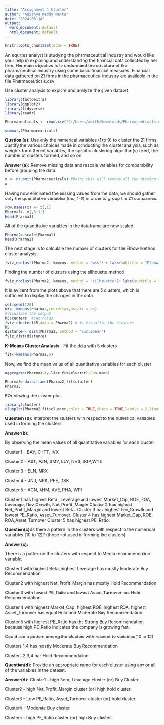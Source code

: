---
title: "Assignment 4 Cluster"
author: "Adithya Reddy Mettu"
date: "2024-03-18"
output:
  word_document: default
  html_document: default
---

```{r setup, include=FALSE}
knitr::opts_chunk$set(echo = TRUE)
```

An equities analyst is studying the pharmaceutical industry and would like your help in exploring and understanding
the financial data collected by her firm. Her main objective is to understand the structure of the pharmaceutical
industry using some basic financial measures. Financial data gathered on 21 firms in the pharmaceutical industry are
available in the file Pharmaceuticals.csv

Use cluster analysis to explore and analyze the given dataset

```{r}

library(factoextra)
library(ggplot2)
library(tidyverse)
library(readr)

Pharmaceuticals <- read.csv("C:/Users/adith/Downloads/Pharmaceuticals.csv")

summary(Pharmaceuticals)

```

**Qustion (a):**
Use only the numerical variables (1 to 9) to cluster the 21 firms. Justify the various choices made in conducting the cluster analysis, such as weights for different variables, the specific clustering algorithm(s) used, the number of clusters formed, and so on.

**Answer (a):**
Remove missing data and rescale variables for comparability before grouping the data.
```{r}
x <- na.omit(Pharmaceuticals) #Doing this will remove all the missing values in the data
x
```

Having now eliminated the missing values from the data, we should gather only the quantitative variables (i.e., 1–9) in order to group the 21 companies.
```{r}
row.names(x) <- x[,1]
Pharma1<- x[,3:11]
head(Pharma1)
```

All of the quantitative variables in the dataframe are now scaled.
```{r}
Pharma2<-scale(Pharma1)
head(Pharma2)
```

The next stage is to calculate the number of clusters for the Elbow Method cluster analysis.
```{r}
fviz_nbclust(Pharma2, kmeans, method = "wss") + labs(subtitle = "Elbow Method")
```

Finding the number of clusters using the silhouette method
```{r}
fviz_nbclust(Pharma2, kmeans, method = "silhouette")+ labs(subtitle = "Silhouette Method")
```

It is evident from the plots above that there are 5 clusters,
which is sufficient to display the changes in the data.
```{r}
set.seed(120)
k5<- kmeans(Pharma2,centers=5,nstart = 25) 
#Visualize the output
k5$centers  #centroids
fviz_cluster(k5,data = Pharma2) # to Visualize the clusters
k5
distance<- dist(Pharma2, method = "euclidean")
fviz_dist(distance)
```


**K-Means Cluster Analysis** - Fit the data with 5 clusters

```{r}
fit<-kmeans(Pharma2,5)
```

Now, we find the mean value of all quantitative variables for each cluster

```{r}
aggregate(Pharma2,by=list(fit$cluster),FUN=mean)
```
```{r}
Pharma3<-data.frame(Pharma2,fit$cluster)
Pharma3
```

FOr viewing the cluster plot
```{r}
library(cluster)
clusplot(Pharma2,fit$cluster,color = TRUE,shade = TRUE,labels = 2,lines = 0)
```

**Question (b):**
Interpret the clusters with respect to the numerical variables used in forming the clusters.


**Answer(b):**

By observing the mean values of all quantitative variables for each cluster

Cluster 1 - BAY, CHTT, IVX

Cluster 2 - ABT, AZN, BMY, LLY, NVS, SGP,WYE

Cluster 3 - ELN, MRX

Cluster 4 - JNJ, MRK, PFE, GSK

Cluster 5 - AGN, AHM, AVE, PHA, WPI

Cluster 1 has highest Beta , Leverage and lowest Market_Cap, ROE, ROA, Leverage, Rev_Growth, Net_Profit_Margin
Cluster 2 has highest Net_Profit_Margin and lowest Beta.
Cluster 3 has highest Rev_Growth and lowest PE_Ratio, Asset_Turnover.
Cluster 4 has highest Market_Cap, ROE, ROA,Asset_Turnover 
Cluster 5 has highest PE_Ratio.

**Question(c):**Is there a pattern in the clusters with respect to the numerical variables (10 to 12)? (those not used in forming the clusters)


**Answer(c):**

There is a pattern in the clusters with respect to Media recommendation variable.

Cluster 1 with highest Beta, highest Leverage has mostly Moderate Buy Recommendation.

Cluster 2 with highest Net_Profit_Margin has mostly Hold Recommendation

Cluster 3 with lowest PE_Ratio  and lowest Asset_Turnover has Hold Recommendation

Cluster 4 with highest Market_Cap, highest ROE, highest ROA, highest Asset_Turnover has equal Hold and Moderate Buy Recommendation

Cluster 5 with highest PE_Ratio  has the Strong Buy Recommendation, because high PE_Ratio indicates the company is growing fast.

Could see a pattern among the clusters with respect to variables(10 to 12)

Clusters 1,4 has mostly Moderate Buy Recommendation

Clusters 2,3,4 has Hold Recommendation
                                                      
**Question(d):**
Provide an appropriate name for each cluster using any or all of the variables in the dataset.

**Answer(d):**
Cluster1 - high Beta, Leverage cluster (or) Buy Cluster. 

Cluster2 - high Net_Profit_Margin cluster (or) high hold cluster.

Cluster3 - Low PE_Ratio, Asset_Turnover cluster (or) hold cluster.

Cluster4 - Moderate Buy cluster

Cluster5 - high PE_Ratio cluster (or) high Buy cluster.